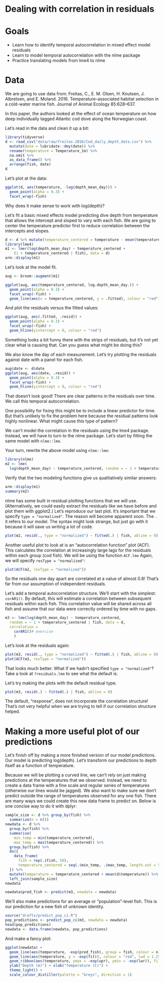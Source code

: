 # Dealing with correlation in residuals

# Goals

- Learn how to identify temporal autocorrelation in mixed effect model residuals
- Learn to model temporal autocorrelation with the nlme package
- Practice translating models from lme4 to nlme

# Data

We are going to use data from:
Freitas, C., E. M. Olsen, H. Knutsen, J. Albretsen, and E. Moland. 2016. Temperature-associated habitat selection in a cold-water marine fish. Journal of Animal Ecology 85:628–637.

In this paper, the authors looked at the effect of ocean temperature on how deep individually tagged Atlantic cod dove along the Norwegian coast.

Let's read in the data and clean it up a bit:

```r
library(tidyverse)
d <- read_csv("data/raw/freitas-2016/Cod_daily_depth_data.csv") %>%
  mutate(date = lubridate::dmy(date)) %>%
  rename(temperature = Temperature_1m) %>%
  na.omit %>% 
  as_data_frame() %>%
  arrange(fish, date)
d
```

Let's plot at the data:

```r
ggplot(d, aes(temperature, -log(depth_mean_day))) + 
  geom_point(alpha = 0.3) +
  facet_wrap(~fish)
```

Why does it make sense to work with log(depth)?

Let's fit a basic mixed effects model predicting dive depth from temperature that allows the intercept and sloped to vary with each fish. We are going to center the temperature predictor first to reduce correlation between the intercepts and slopes.

```r
d <- d %>% mutate(temperature_centered = temperature - mean(temperature))
library(lme4)
m1 <- lmer(log(depth_mean_day) ~ temperature_centered + 
    (1 + temperature_centered | fish), data = d)
arm::display(m1)
```

Let's look at the model fit.

```r
aug <- broom::augment(m1)

ggplot(aug, aes(temperature_centered, log.depth_mean_day.)) +
  geom_point(alpha = 0.3) +
  facet_wrap(~fish) +
  geom_line(aes(x = temperature_centered, y = .fitted), colour = "red")
```

And plot the residuals versus the fitted values:

```r
ggplot(aug, aes(.fitted, .resid)) +
  geom_point(alpha = 0.3) +
  facet_wrap(~fish) +
  geom_hline(yintercept = 0, colour = "red")
```

Something looks a bit funny there with the strips of residuals, but it's not yet clear what is causing that. Can you guess what might be doing this? 

We also know the day of each measurement. Let's try plotting the residuals against date with a panel for each fish. 

```r
aug$date <- d$date
ggplot(aug, aes(date, .resid)) +
  geom_point(alpha = 0.3) +
  facet_wrap(~fish) +
  geom_hline(yintercept = 0, colour = "red")
```

That doesn't look good! There are clear patterns in the residuals over time. We call this temporal autocorrelation.

One possibility for fixing this might be to include a linear predictor for time. But that's unlikely to fix the problem here because the residual patterns look highly nonlinear. What might cause this type of pattern?

We can't model the correlation in the residuals using the lme4 package. Instead, we will have to turn to the nlme package. Let's start by fitting the same model with `nlme::lme`.

Your turn, rewrite the above model using `nlme::lme`:

```r
library(nlme)
m2 <- lme(
  log(depth_mean_day) ~ temperature_centered, random = ~ 1 + temperature_centered | fish, data = d) # exercise
```

Verify that the two modeling functions give us qualitatively similar answers:

```r
arm::display(m1)
summary(m2)
```

nlme has some built in residual plotting functions that we will use. (Alternatively, we could easily extract the residuals like we have before and plot them with ggplot2.) Let's reproduce our last plot. It's important that we specify `type = "normalized"`. The reason will become apparent soon. The `.` it refers to our model. The syntax might look strange, but just go with it because it will save us writing a lot of code.

```r
plot(m2, resid(., type = "normalized") ~ fitted(.) | fish, abline = 0)
```

Another useful plot to look at is an "autocorrelation function" plot (ACF). This calculates the correlation at increasingly large lags for the residuals within each group (cod fish). We will be using the function `ACF.lme` Again, we will specify `resType = "normalized"`:

```r
plot(ACF(m2, resType = "normalized"))
```

So the residuals one day apart are correlated at a value of almost 0.8! That's far from our assumption of independent residuals.

Let's add a temporal autocorrelation structure. We'll start with the simplest: `corAR1()`. By default, this will estimate a correlation between subsequent residuals within each fish. This correlation value will be shared across all fish and assume that our data were correctly ordered by time with no gaps. 

```r
m3 <- lme(log(depth_mean_day) ~ temperature_centered, 
  random = ~ 1 + temperature_centered | fish, data = d,
  correlation = 
    corAR1()# exercise
    )
```

Let's look at the residuals again:

```r
plot(m3, resid(., type = "normalized") ~ fitted(.) | fish, abline = 0)
plot(ACF(m3, resType = "normalized"))
```

That looks much better. What if we hadn't specified `type = "normalized"`? Take a look at `?residuals.lme` to see what the default is. 

Let's try making the plots with the default residual type.

```r
plot(m3, resid(.) ~ fitted(.) | fish, abline = 0)
```

The default, "response", does not incorporate the correlation structure! That's not very helpful when we are trying to tell if our correlation structure helped.

# Making a more useful plot of our predictions

Let's finish off by making a more finished version of our model predictions. Our model is predicting log(depth). Let's transform our predictions to depth itself as a function of temperature.

Because we will be plotting a curved line, we can't rely on just making predictions at the temperatures that we observed. Instead, we need to create a data frame with a fine scale and regular series of temperatures (otherwise our lines would be jagged). We also want to make sure we don't predict outside the range of temperatures observed for any one fish. There are many ways we could create this new data frame to predict on. Below is one concise way to do it with dplyr:

```r
sample_size <- d %>% group_by(fish) %>%
  summarize(n = n())
newdata <- d %>% 
  group_by(fish) %>% 
  summarise(
    min_temp = min(temperature_centered),
    max_temp = max(temperature_centered)) %>%
  group_by(fish) %>%
  do({
    data_frame(
      fish = rep(.$fish, 50), 
      temperature_centered = seq(.$min_temp, .$max_temp, length.out = 50))
  }) %>%
  mutate(temperature = temperature_centered + mean(d$temperature)) %>%
  left_join(sample_size)
newdata

newdata$pred_fish <- predict(m3, newdata = newdata)
```

We'll also make predictions for an average or "population"-level fish. This is our prediction for a new fish of unknown identity.

```r
source("drafts/predict_pop_ci.R")
pop_predictions <- predict_pop_ci(m3, newdata = newdata)
head(pop_predictions)
newdata <- data.frame(newdata, pop_predictions)
```

And make a fancy plot:

```r
ggplot(newdata) + 
  geom_line(aes(temperature, -exp(pred_fish), group = fish, colour = n), alpha = 0.5) +
  geom_line(aes(temperature, y = -exp(fit)), colour = "red", lwd = 1.25) +
  geom_ribbon(aes(temperature, ymax = -exp(upr), ymin = -exp(lwr)), fill = "red", alpha = 0.2) +
  ylab("Depth (m)") + xlab("Temperature (C)") +
  theme_light() +
  scale_colour_distiller(palette = "Greys", direction = 1)
```

